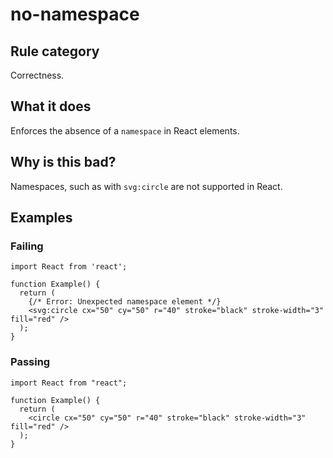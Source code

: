 # no-namespace

## Rule category

Correctness.

## What it does

Enforces the absence of a `namespace` in React elements.

## Why is this bad?

Namespaces, such as with `svg:circle` are not supported in React.

## Examples

### Failing

```tsx
import React from 'react';

function Example() {
  return (
    {/* Error: Unexpected namespace element */}
    <svg:circle cx="50" cy="50" r="40" stroke="black" stroke-width="3" fill="red" />
  );
}
```

### Passing

```tsx twoslash
import React from "react";

function Example() {
  return (
    <circle cx="50" cy="50" r="40" stroke="black" stroke-width="3" fill="red" />
  );
}
```
